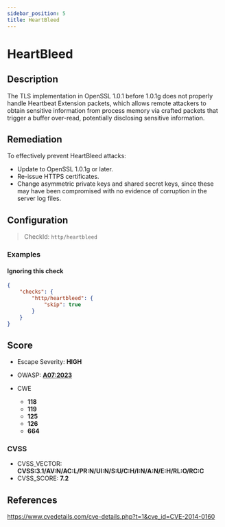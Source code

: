 ```yaml
---
sidebar_position: 5
title: HeartBleed
---
```


# HeartBleed

## Description

The TLS implementation in OpenSSL 1.0.1 before 1.0.1g does not properly handle Heartbeat Extension packets, which allows remote attackers to obtain sensitive information from process memory via crafted packets that trigger a buffer over-read, potentially disclosing sensitive information.

## Remediation

To effectively prevent HeartBleed attacks:
- Update to OpenSSL 1.0.1g or later.
- Re-issue HTTPS certificates.
- Change asymmetric private keys and shared secret keys, since these may have been compromised with no evidence of corruption in the server log files.


## Configuration

> CheckId: `http/heartbleed`


### Examples


#### Ignoring this check

```json
{
    "checks": {
        "http/heartbleed": {
            "skip": true
        }
    }
}
```




## Score

- Escape Severity: **<span className="high-severity">HIGH</span>**
- OWASP: **[A07:2023](https://github.com/OWASP/API-Security/blob/master/editions/2023/en/0xa7-security-misconfiguration.md)**

- CWE
  - **118**
  - **119**
  - **125**
  - **126**
  - **664**




### CVSS

- CVSS_VECTOR: **CVSS:3.1/AV:N/AC:L/PR:N/UI:N/S:U/C:H/I:N/A:N/E:H/RL:O/RC:C**
- CVSS_SCORE: **7.2**

## References

https://www.cvedetails.com/cve-details.php?t=1&cve_id=CVE-2014-0160
